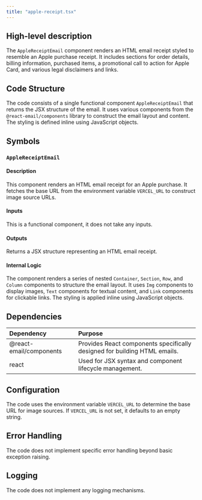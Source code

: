 ```yaml
---
title: "apple-receipt.tsx"
---
```


## High-level description
The `AppleReceiptEmail` component renders an HTML email receipt styled to resemble an Apple purchase receipt. It includes sections for order details, billing information, purchased items, a promotional call to action for Apple Card, and various legal disclaimers and links.

## Code Structure
The code consists of a single functional component `AppleReceiptEmail` that returns the JSX structure of the email. It uses various components from the `@react-email/components` library to construct the email layout and content. The styling is defined inline using JavaScript objects.

## Symbols

### `AppleReceiptEmail`
#### Description
This component renders an HTML email receipt for an Apple purchase. It fetches the base URL from the environment variable `VERCEL_URL` to construct image source URLs.

#### Inputs
This is a functional component, it does not take any inputs.

#### Outputs
Returns a JSX structure representing an HTML email receipt.

#### Internal Logic
The component renders a series of nested `Container`, `Section`, `Row`, and `Column` components to structure the email layout. It uses `Img` components to display images, `Text` components for textual content, and `Link` components for clickable links. The styling is applied inline using JavaScript objects.

## Dependencies
| Dependency | Purpose |
|:-----------|:--------|
| @react-email/components | Provides React components specifically designed for building HTML emails. |
| react | Used for JSX syntax and component lifecycle management. |

## Configuration
The code uses the environment variable `VERCEL_URL` to determine the base URL for image sources. If `VERCEL_URL` is not set, it defaults to an empty string.

## Error Handling
The code does not implement specific error handling beyond basic exception raising.

## Logging
The code does not implement any logging mechanisms.

